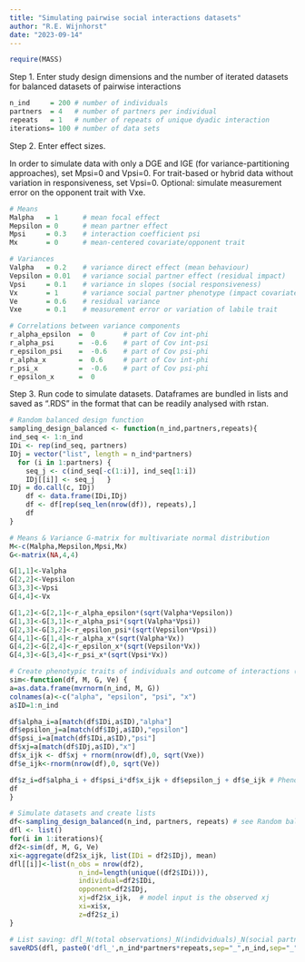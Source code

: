 ```yaml
---
title: "Simulating pairwise social interactions datasets"
author: "R.E. Wijnhorst"
date: "2023-09-14"
---
```


```r
require(MASS)
```

Step 1. Enter study design dimensions and the number of iterated datasets for balanced datasets of pairwise interactions

```r
n_ind     = 200 # number of individuals 
partners  = 4   # number of partners per individual
repeats   = 1   # number of repeats of unique dyadic interaction
iterations= 100 # number of data sets
```

Step 2. Enter effect sizes. 

In order to simulate data with only a DGE and IGE (for variance-partitioning approaches), set Mpsi=0 and Vpsi=0. 
For trait-based or hybrid data without variation in responsiveness, set Vpsi=0. 
Optional: simulate measurement error on the opponent trait with Vxe. 

```r
# Means
Malpha   = 1      # mean focal effect
Mepsilon = 0      # mean partner effect
Mpsi     = 0.3    # interaction coefficient psi
Mx       = 0      # mean-centered covariate/opponent trait

# Variances
Valpha   = 0.2    # variance direct effect (mean behaviour)
Vepsilon = 0.01   # variance social partner effect (residual impact)
Vpsi     = 0.1    # variance in slopes (social responsiveness)
Vx       = 1      # variance social partner phenotype (impact covariate)
Ve       = 0.6    # residual variance
Vxe      = 0.1    # measurement error or variation of labile trait

# Correlations between variance components
r_alpha_epsilon  =  0       # part of Cov int-phi
r_alpha_psi      =  -0.6    # part of Cov int-psi 
r_epsilon_psi    =  -0.6    # part of Cov psi-phi 
r_alpha_x        =  0.6     # part of Cov int-phi 
r_psi_x          =  -0.6    # part of Cov psi-phi 
r_epsilon_x      =  0
```

Step 3. Run code to simulate datasets. Dataframes are bundled in lists and saved as ".RDS" in the format that can be readily analysed with rstan.

```r
# Random balanced design function
sampling_design_balanced <- function(n_ind,partners,repeats){
ind_seq <- 1:n_ind 
IDi <- rep(ind_seq, partners) 
IDj = vector("list", length = n_ind*partners) 
  for (i in 1:partners) {
    seq_j <- c(ind_seq[-c(1:i)], ind_seq[1:i])
    IDj[[i]] <- seq_j   }
IDj = do.call(c, IDj)
    df <- data.frame(IDi,IDj)
    df <- df[rep(seq_len(nrow(df)), repeats),] 
    df
}

# Means & Variance G-matrix for multivariate normal distribution
M<-c(Malpha,Mepsilon,Mpsi,Mx)
G<-matrix(NA,4,4)

G[1,1]<-Valpha
G[2,2]<-Vepsilon
G[3,3]<-Vpsi
G[4,4]<-Vx

G[1,2]<-G[2,1]<-r_alpha_epsilon*(sqrt(Valpha*Vepsilon)) 
G[1,3]<-G[3,1]<-r_alpha_psi*(sqrt(Valpha*Vpsi)) 
G[2,3]<-G[3,2]<-r_epsilon_psi*(sqrt(Vepsilon*Vpsi))
G[4,1]<-G[1,4]<-r_alpha_x*(sqrt(Valpha*Vx))
G[4,2]<-G[2,4]<-r_epsilon_x*(sqrt(Vepsilon*Vx))
G[4,3]<-G[3,4]<-r_psi_x*(sqrt(Vpsi*Vx))

# Create phenotypic traits of individuals and outcome of interactions (requires study design)
sim<-function(df, M, G, Ve) {
a=as.data.frame(mvrnorm(n_ind, M, G))
colnames(a)<-c("alpha", "epsilon", "psi", "x")
a$ID=1:n_ind

df$alpha_i=a[match(df$IDi,a$ID),"alpha"]
df$epsilon_j=a[match(df$IDj,a$ID),"epsilon"]
df$psi_i=a[match(df$IDi,a$ID),"psi"]
df$xj=a[match(df$IDj,a$ID),"x"]
df$x_ijk <- df$xj + rnorm(nrow(df),0, sqrt(Vxe))
df$e_ijk<-rnorm(nrow(df),0, sqrt(Ve))

df$z_i=df$alpha_i + df$psi_i*df$x_ijk + df$epsilon_j + df$e_ijk # Phenotypic Equation
df
}

# Simulate datasets and create lists
df<-sampling_design_balanced(n_ind, partners, repeats) # see Random balanced design function
dfl <- list()
for(i in 1:iterations){
df2<-sim(df, M, G, Ve)
xi<-aggregate(df2$x_ijk, list(IDi = df2$IDj), mean)
dfl[[i]]<-list(n_obs = nrow(df2),
                 n_ind=length(unique((df2$IDi))),
                 individual=df2$IDi,
                 opponent=df2$IDj,
                 xj=df2$x_ijk,  # model input is the observed xj
                 xi=xi$x,
                 z=df2$z_i)
}

# List saving: dfl_N(total observations)_N(indidviduals)_N(social partners)_N(repeats)
saveRDS(dfl, paste0('dfl_',n_ind*partners*repeats,sep="_",n_ind,sep="_",partners,sep="_",repeats,"x.RDS"))
```